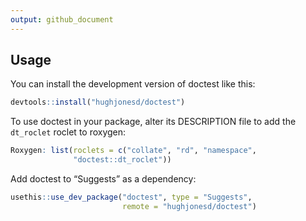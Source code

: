 ```yaml
---
output: github_document
---
```


## Usage

You can install the development version of doctest like this:

```r
devtools::install("hughjonesd/doctest")
```

To use doctest in your package, alter its DESCRIPTION file to add the 
`dt_roclet` roclet to roxygen:

```r
Roxygen: list(roclets = c("collate", "rd", "namespace", 
              "doctest::dt_roclet")) 
```
    
Add doctest to "Suggests" as a dependency:

```r
usethis::use_dev_package("doctest", type = "Suggests", 
                         remote = "hughjonesd/doctest")
```
